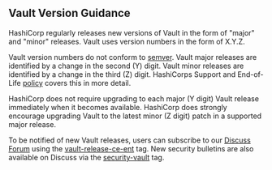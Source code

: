 ## Vault Version Guidance

HashiCorp regularly releases new versions of Vault in the form of "major" and "minor" releases.
Vault uses version numbers in the form of X.Y.Z.

Vault version numbers do not conform to [semver](https://semver.org/).
Vault major releases are identified by a change in the second (Y) digit.
Vault minor releases are identified by a change in the third (Z) digit.
HashiCorps Support and End-of-Life
[policy](https://support.hashicorp.com/hc/en-us/articles/360021185113-Support-Period-and-End-of-Life-EOL-Policy)
covers this in more detail.

HashiCorp does not require upgrading to each major (Y digit) Vault release immediately when it becomes available.
HashiCorp does strongly encourage upgrading Vault to the latest minor (Z digit) patch in a supported major release.

To be notified of new Vault releases, users can subscribe to our [Discuss Forum](https://discuss.hashicorp.com/)
using the [vault-release-ce-ent](https://discuss.hashicorp.com/tag/vault-release-ce-ent) tag.
New security bulletins are also available on Discuss via the
[security-vault](https://discuss.hashicorp.com/tag/security-vault) tag.
